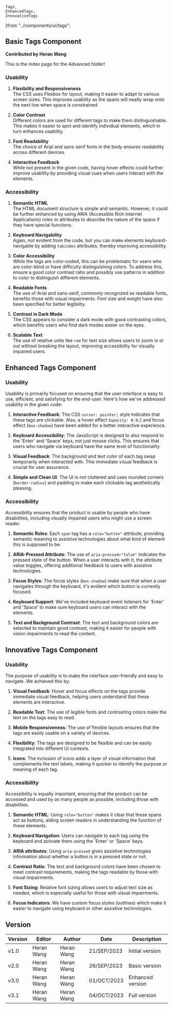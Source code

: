     Tags,
    EnhancedTags,
    InnovativeTags
}from "../components/ui/tags";

## Basic Tags Component

**Contributed by Heran Wang**

This is the index page for the Advanced folder!



<Tags />


### Usability

1. **Flexibility and Responsiveness**  
   The CSS uses Flexbox for layout, making it easier to adapt to various screen sizes. This improves usability as the spans will neatly wrap onto the next line when space is constrained.

2. **Color Contrast**  
   Different colors are used for different tags to make them distinguishable. This makes it easier to spot and identify individual elements, which in turn enhances usability.

3. **Font Readability**  
   The choice of Arial and sans-serif fonts in the body ensures readability across different devices.

4. **Interactive Feedback**  
   While not present in the given code, having hover effects could further improve usability by providing visual cues when users interact with the elements.

### Accessibility

1. **Semantic HTML**  
   The HTML document structure is simple and semantic. However, it could be further enhanced by using ARIA (Accessible Rich Internet Applications) roles or attributes to describe the nature of the spans if they have special functions.

2. **Keyboard Navigability**  
   Again, not evident from the code, but you can make elements keyboard-navigable by adding `tabindex` attributes, thereby improving accessibility.

3. **Color Accessibility**  
   While the tags are color-coded, this can be problematic for users who are color-blind or have difficulty distinguishing colors. To address this, ensure a good color contrast ratio and possibly use patterns in addition to color to distinguish different elements.

4. **Readable Fonts**  
   The use of Arial and sans-serif, commonly recognized as readable fonts, benefits those with visual impairments. Font size and weight have also been specified for better legibility.

5. **Contrast in Dark Mode**  
   The CSS appears to consider a dark mode with good contrasting colors, which benefits users who find dark modes easier on the eyes.

6. **Scalable Text**  
   The use of relative units like `rem` for text size allows users to zoom in or out without breaking the layout, improving accessibility for visually impaired users.


## Enhanced Tags Component
<EnhancedTags />


### Usability

Usability is primarily focused on ensuring that the user interface is easy to use, efficient, and satisfying for the end-user. Here's how we've addressed usability in the given code:

1. **Interactive Feedback**: The CSS `cursor: pointer;` style indicates that these tags are clickable. Also, a hover effect (`opacity: 0.9;`) and focus effect (`box-shadow`) have been added for a better interactive experience.

2. **Keyboard Accessibility**: The JavaScript is designed to also respond to the 'Enter' and 'Space' keys, not just mouse clicks. This ensures that users who navigate via keyboard have the same level of functionality.

3. **Visual Feedback**: The background and text color of each tag swap temporarily when interacted with. This immediate visual feedback is crucial for user assurance.

4. **Simple and Clean UI**: The UI is not cluttered and uses rounded corners (`border-radius`) and padding to make each clickable tag aesthetically pleasing.

### Accessibility

Accessibility ensures that the product is usable by people who have disabilities, including visually impaired users who might use a screen reader.

1. **Semantic Roles**: Each `span` tag has a `role="button"` attribute, providing semantic meaning to assistive technologies about what kind of element this is supposed to be.

2. **ARIA-Pressed Attribute**: The use of `aria-pressed="false"` indicates the pressed state of the button. When a user interacts with it, the attribute value toggles, offering additional feedback to users with assistive technologies.

3. **Focus Styles**: The focus styles (`box-shadow`) make sure that when a user navigates through the keyboard, it's evident which button is currently focused.

4. **Keyboard Support**: We've included keyboard event listeners for 'Enter' and 'Space' to make sure keyboard users can interact with the elements.

5. **Text and Background Contrast**: The text and background colors are selected to maintain good contrast, making it easier for people with vision impairments to read the content.

## Innovative Tags Component

<InnovativeTags />


### Usability

The purpose of usability is to make the interface user-friendly and easy to navigate. We achieved this by:

1. **Visual Feedback**: Hover and focus effects on the tags provide immediate visual feedback, helping users understand that these elements are interactive.
  
2. **Readable Text**: The use of legible fonts and contrasting colors make the text on the tags easy to read.

3. **Mobile Responsiveness**: The use of flexible layouts ensures that the tags are easily usable on a variety of devices.

4. **Flexibility**: The tags are designed to be flexible and can be easily integrated into different UI contexts.

5. **Icons**: The inclusion of icons adds a layer of visual information that complements the text labels, making it quicker to identify the purpose or meaning of each tag.



### Accessibility

Accessibility is equally important, ensuring that the product can be accessed and used by as many people as possible, including those with disabilities.

1. **Semantic HTML**: Using `role="button"` makes it clear that these spans act as buttons, aiding screen readers in understanding the function of these elements.

2. **Keyboard Navigation**: Users can navigate to each tag using the keyboard and activate them using the 'Enter' or 'Space' keys.

3. **ARIA attributes**: Using `aria-pressed` gives assistive technologies information about whether a button is in a pressed state or not.

4. **Contrast Ratio**: The text and background colors have been chosen to meet contrast requirements, making the tags readable by those with visual impairments.

5. **Font Sizing**: Relative font sizing allows users to adjust text size as needed, which is especially useful for those with visual impairments.

6. **Focus Indicators**: We have custom focus styles (outlines) which make it easier to navigate using keyboard or other assistive technologies.

## Version
| Version | Editor | Author | Date | Description |
| ---- | ---- | ---- | ---- | ---- |
| v1.0 | Heran Wang | Heran Wang | 21/SEP/2023 | Initial version |
| v2.0 | Heran Wang | Heran Wang | 26/SEP/2023 | Basic version |
| v3.0 | Heran Wang | Heran Wang | 01/OCT/2023 | Enhanced version |
| v3.1 | Heran Wang | Heran Wang | 04/OCT/2023 | Full version |